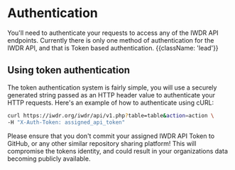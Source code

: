 
# Authentication

<AuthChecker />
You'll need to authenticate your requests to access any of the IWDR API endpoints. Currently there is only one
method of authentication for the IWDR API, and that is Token based authentication. {{className: 'lead'}}

## Using token authentication

The token authentication system is fairly simple, you will use a securely generated string passed as an HTTP header
value to authenticate your HTTP requests. Here's an example of how to authenticate using cURL:

```bash {{title: 'Example request with token auth header'}}
curl https://iwdr.org/iwdr/api/v1.php?table=table&action=action \
-H "X-Auth-Token: assigned_api_token"
```

<Note>
    Please ensure that you don't commit your assigned IWDR API Token to GitHub, or
    any other similar repository sharing platform! This will compromise the tokens
    identity, and could result in your organizations data becoming publicly
    available.
</Note>
